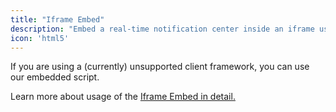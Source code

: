 ```yaml
---
title: "Iframe Embed"
description: "Embed a real-time notification center inside an iframe using our embedded script."
icon: 'html5'
---
```


If you are using a (currently) unsupported client framework, you can use our embedded script. 

Learn more about usage of the [Iframe Embed in detail.](/notification-center/client/iframe)
